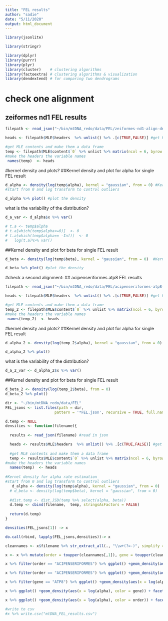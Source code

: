 ```yaml
---
title: "FEL results"
author: "sadie"
date: "5/11/2020"
output: html_document
---
```

```r
library(jsonlite)

library(stringr)

library(dplyr)
library(purrr)
library(plyr)
library(cluster)    # clustering algorithms
library(factoextra) # clustering algorithms & visualization
library(dendextend) # for comparing two dendrograms
```

# check one alignment
## zeiformes nd1 FEL results
```r
filepath <- read_json("~/bin/mtDNA_redo/data/FEL/zeiformes-nd1-align-dna.fas.FEL.json") #read in json

heads <- filepath$MLE$headers  %>% unlist() %>% .[c(TRUE,FALSE)] #get headers and ignore header descriptions
```

```r
#get MLE contents and make them a data frame
temp <- filepath$MLE$content$`0` %>% unlist %>% matrix(ncol = 6, byrow = TRUE) %>% as.data.frame() 
#make the headers the variable names
 names(temp)  <- heads
```

#kernel density and plots?
##Kernel density and plot for alpha for single FEL result
```r
d_alpha <- density(log(temp$alpha), kernel = "gaussian", from = 0) #Kernel density for alpha rate estimation 
#start from 0 and log transform to control outliers

d_alpha %>% plot() #plot the density 
```
what is the variability of the distribution?
```r
d_a_var <- d_alpha$x %>% var()

# t.a <- temp$alpha
# t.a[which(temp$alpha<=0)]  <- 0 
# t.a[which(temp$alpha== -Inf)]  <- 0 
#   log(t.a)%>% var()
```

##Kernel density and plot for beta for single FEL result
```r
d_beta <- density(log(temp$beta), kernel = "gaussian", from = 0)  #Kernel density for the beta rate estimation

d_beta %>% plot() #plot the density
```


#check a second alignment:
## acipenseriformes atp8 FEL results
```r
filepath <- read_json("~/bin/mtDNA_redo/data/FEL/acipenseriformes-atp8-align-dna.fas.FEL.json") #read in json

heads <- filepath$MLE$headers  %>% unlist() %>% .[c(TRUE,FALSE)] #get headers and ignore header descriptions
```

```r
#get MLE contents and make them a data frame
temp_2 <- filepath$MLE$content$`0` %>% unlist %>% matrix(ncol = 6, byrow = TRUE) %>% as.data.frame() 
#make the headers the variable names
 names(temp_2)  <- heads
```

#kernel density and plots?
##Kernel density and plot for alpha for single FEL result
```r
d_alpha_2 <- density(log(temp_2$alpha), kernel = "gaussian", from = 0)

d_alpha_2 %>% plot()
```

what is the variability of the distribution?
```r
d_a_2_var <- d_alpha_2$x %>% var()
```

##Kernel density and plot for beta for single FEL result
```r
d_beta_2 <- density(log(temp_2$beta), from = 0)
d_beta_2 %>% plot()
```





```r
dir <- "~/bin/mtDNA_redo/data/FEL"
FEL_jsons <- list.files(path = dir,
                      pattern = '*FEL.json', recursive = TRUE, full.names = TRUE)
```

```r
d.temp <- NULL
densities <- function(filename){
  
  results <- read_json(filename) #read in json

  heads <- results$MLE$headers  %>% unlist() %>% .[c(TRUE,FALSE)] #get headers and ignore header descriptions
  
  #get MLE contents and make them a data frame
  temp <- results$MLE$content$`0` %>% unlist %>% matrix(ncol = 6, byrow = TRUE) %>% as.data.frame() 
#make the headers the variable names
  names(temp)  <- heads
  
#Kernel density for alpha rate estimation 
#start from 0 and log transform to control outliers
   d_alpha <- density(log(temp$alpha), kernel = "gaussian", from = 0) 
  # d_beta <- density(log(temp$beta), kernel = "gaussian", from = 0) 
   
  #dist.temp <- dist.JSD(temp %>% select(alpha, beta))
  d.temp <- cbind(filename,  temp, stringsAsFactors = FALSE)
  
  return(d.temp)
}
```

```r
densities(FEL_jsons[1]) -> x

do.call(rbind, lapply(FEL_jsons,densities))-> x

cleannames <- x$filename %>% str_extract_all(., "\\w+(?=-)", simplify = T)

x <- x %>% mutate(order = toupper(cleannames[,1]), gene = toupper(cleannames[,2]))
```

```r
x %>% filter(order == "ACIPENSERIFORMES") %>% ggplot() +geom_density(aes(x = log(alpha), color = gene)) + xlim(0,9)
```
```r
x %>% filter(order == "ACIPENSERIFORMES") %>% ggplot() +geom_density(aes(x = log(beta), color = gene)) + xlim(0,9)
```

```r
x %>% filter(gene == "ATP8") %>% ggplot() +geom_density(aes(x = log(alpha), color = order)) + xlim(0,9) +guides(color = FALSE) + ylim(0,3)
```


```r
x %>% ggplot() +geom_density(aes(x = log(alpha), color = gene)) + facet_wrap(vars(order), scales = "free") + guides(color = FALSE)
```
```r
x %>% ggplot() +geom_density(aes(x = log(alpha), color = order)) + facet_wrap(vars(gene), scales = "free") + guides(color = FALSE)
```

```r
#write to csv
#x %>% write.csv("mtDNA_FEL_results.csv")
```


```r

```

